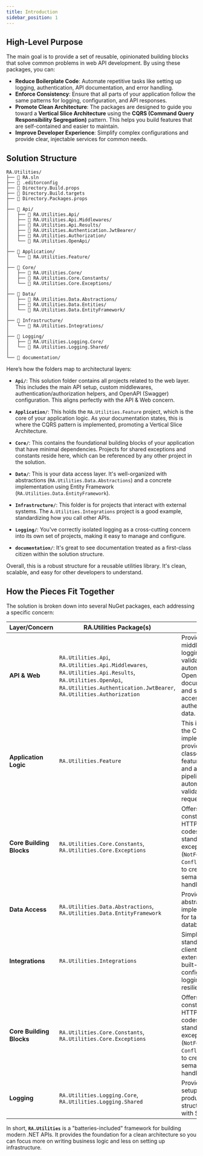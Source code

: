 ```yaml
---
title: Introduction
sidebar_position: 1
---
```


## High-Level Purpose
The main goal is to provide a set of reusable, opinionated building blocks that solve common problems in web API development. By using these packages, you can:

* **Reduce Boilerplate Code**: Automate repetitive tasks like setting up logging, authentication, API documentation, and error handling.
* **Enforce Consistency**: Ensure that all parts of your application follow the same patterns for logging, configuration, and API responses.
* **Promote Clean Architecture**: The packages are designed to guide you toward a **Vertical Slice Architecture** using the **CQRS (Command Query Responsibility Segregation)** pattern. This helps you build features that are self-contained and easier to maintain.
* **Improve Developer Experience**: Simplify complex configurations and provide clear, injectable services for common needs.


## Solution Structure

```
RA.Utilities/
├── 📄 RA.sln
├── 📄 .editorconfig
├── 📄 Directory.Build.props
├── 📄 Directory.Build.targets
├── 📄 Directory.Packages.props
│
├── 📁 Api/
│   ├── 📁 RA.Utilities.Api/
│   ├── 📁 RA.Utilities.Api.Middlewares/
│   ├── 📁 RA.Utilities.Api.Results/
│   ├── 📁 RA.Utilities.Authentication.JwtBearer/
│   ├── 📁 RA.Utilities.Authorization/
│   └── 📁 RA.Utilities.OpenApi/
│
├── 📁 Application/
│   └── 📁 RA.Utilities.Feature/
│
├── 📁 Core/
│   ├── 📁 RA.Utilities.Core/
│   ├── 📁 RA.Utilities.Core.Constants/
│   └── 📁 RA.Utilities.Core.Exceptions/
│
├── 📁 Data/
│   ├── 📁 RA.Utilities.Data.Abstractions/
│   ├── 📁 RA.Utilities.Data.Entities/
│   └── 📁 RA.Utilities.Data.EntityFramework/
│
├── 📁 Infrastructure/
│   └── 📁 RA.Utilities.Integrations/
│
├── 📁 Logging/
│   ├── 📁 RA.Utilities.Logging.Core/
│   └── 📁 RA.Utilities.Logging.Shared/
│
└── 📁 documentation/
```

Here’s how the folders map to architectural layers:

* **`Api/`**: This solution folder contains all projects related to the web layer. This includes the main API setup, custom middlewares, authentication/authorization helpers, and OpenAPI (Swagger) configuration. This aligns perfectly with the API & Web concern.

* **`Application/`**: This holds the `RA.Utilities.Feature` project, which is the core of your application logic. As your documentation states, this is where the CQRS pattern is implemented, promoting a Vertical Slice Architecture.

* **`Core/`**: This contains the foundational building blocks of your application that have minimal dependencies. Projects for shared exceptions and constants reside here, which can be referenced by any other project in the solution.

* **`Data/`**: This is your data access layer. It's well-organized with abstractions (`RA.Utilities.Data.Abstractions`) and a concrete implementation using Entity Framework (`RA.Utilities.Data.EntityFramework`).

* **`Infrastructure/`**: This folder is for projects that interact with external systems. The `A.Utilities.Integrations` project is a good example, standardizing how you call other APIs.

* **`Logging/`**: You've correctly isolated logging as a cross-cutting concern into its own set of projects, making it easy to manage and configure.

* **`documentation/`**: It's great to see documentation treated as a first-class citizen within the solution structure.

Overall, this is a robust structure for a reusable utilities library. It's clean, scalable, and easy for other developers to understand.

## How the Pieces Fit Together
The solution is broken down into several NuGet packages, each addressing a specific concern:


| Layer/Concern	| RA.Utilities Package(s)	| Purpose |
| ------------- | ----------------------- | ------- |
| **API & Web** | `RA.Utilities.Api`, `RA.Utilities.Api.Middlewares`, `RA.Utilities.Api.Results`, `RA.Utilities.OpenApi`, `RA.Utilities.Authentication.JwtBearer`, `RA.Utilities.Authorization` |	Provides middleware for logging and header validation, automates OpenAPI/Swagger documentation, and simplifies access to authenticated user data. |
| **Application Logic** | `RA.Utilities.Feature` |	This is the heart of the CQRS implementation. It provides base classes for your feature "handlers" and a validation pipeline to automatically validate incoming requests. |
| **Core Building Blocks** |	`RA.Utilities.Core.Constants`, `RA.Utilities.Core.Exceptions` |	Offers shared constants (like HTTP status codes) and a set of standardized exceptions (`NotFoundException`, `ConflictException`) to create clear, semantic error handling. |
| **Data Access** | `RA.Utilities.Data.Abstractions`, `RA.Utilities.Data.EntityFramework` | Provides abstractions and implementations for talking to the database. |
| **Integrations** | `RA.Utilities.Integrations` | Simplifies and standardizes HTTP client calls to external APIs, with built-in support for configuration, logging, and resilience policies. |
| **Core Building Blocks** | `RA.Utilities.Core.Constants`, `RA.Utilities.Core.Exceptions` | Offers shared constants (like HTTP status codes) and a set of standardized exceptions (`NotFoundException`, `ConflictException`) to create clear, semantic error handling. |
| **Logging** | `RA.Utilities.Logging.Core`, `RA.Utilities.Logging.Shared` | Provides a one-line setup for production-ready structured logging with Serilog. |


In short, **`RA.Utilities`** is a "batteries-included" framework for building modern .NET APIs. It provides the foundation for a clean architecture so you can focus more on writing business logic and less on setting up infrastructure.


<br />
<br />

<DocCardList />